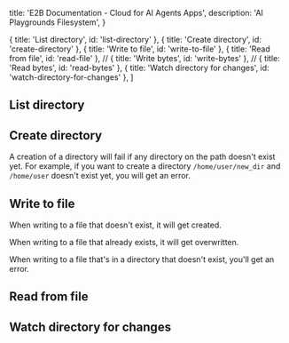   title: 'E2B Documentation - Cloud for AI Agents Apps',
  description: 'AI Playgrounds Filesystem',
}

  { title: 'List directory', id: 'list-directory' },
  { title: 'Create directory', id: 'create-directory' },
  { title: 'Write to file', id: 'write-to-file' },
  { title: 'Read from file', id: 'read-file' },
  // { title: 'Write bytes', id: 'write-bytes' },
  // { title: 'Read bytes', id: 'read-bytes' },
  { title: 'Watch directory for changes', id: 'watch-directory-for-changes' },
]

## List directory
<CodeGroupAutoload path="basics/fs_ls" isRunnable={true} />

## Create directory

A creation of a directory will fail if any directory on the path doesn't exist yet.
For example, if you want to create a directory `/home/user/new_dir` and `/home/user` doesn't exist yet, you will get an error.

<CodeGroupAutoload path="basics/fs_mkdir" isRunnable={false} />

## Write to file
When writing to a file that doesn't exist, it will get created.

When writing to a file that already exists, it will get overwritten.

When writing to a file that's in a directory that doesn't exist, you'll get an error.

<CodeGroupAutoload path="basics/fs_write" isRunnable={false} />

## Read from file
<CodeGroupAutoload path="basics/fs_read" isRunnable={true} />

## Watch directory for changes
<CodeGroupAutoload path="basics/fs_watch" isRunnable={false} />

